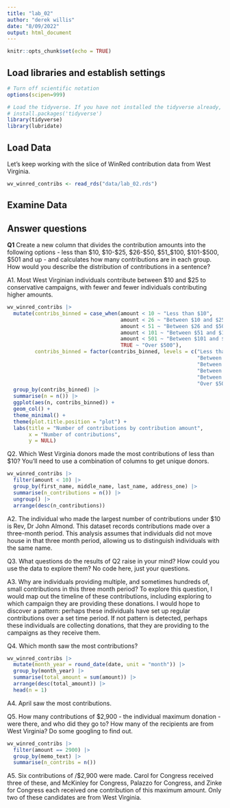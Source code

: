 ```yaml
---
title: "lab_02"
author: "derek willis"
date: "8/09/2022"
output: html_document
---
```


```r
knitr::opts_chunk$set(echo = TRUE)
```

## Load libraries and establish settings
```r
# Turn off scientific notation
options(scipen=999)

# Load the tidyverse. If you have not installed the tidyverse already, remove the # from the next line and run it first.  
# install.packages('tidyverse')
library(tidyverse)
library(lubridate)
```

## Load Data

Let's keep working with the slice of WinRed contribution data from West Virginia.  

```r
wv_winred_contribs <- read_rds("data/lab_02.rds")
```

## Examine Data

## Answer questions

**Q1** Create a new column that divides the contribution amounts into the following options - less than $10, $10-$25, $26-$50, $51_$100, $101-$500, $501 and up - and calculates how many contributions are in each group. How would you describe the distribution of contributions in a sentence?

A1. Most West Virginian individuals contribute between \$10 and \$25 to conservative campaigns, with fewer and fewer individuals contributing higher amounts.  

```r
wv_winred_contribs |> 
  mutate(contribs_binned = case_when(amount < 10 ~ "Less than $10",
                                     amount < 26 ~ "Between $10 and $25", 
                                     amount < 51 ~ "Between $26 and $50",
                                     amount < 101 ~ "Between $51 and $100",
                                     amount < 501 ~ "Between $101 and $500",
                                     TRUE ~ "Over $500"),
         contribs_binned = factor(contribs_binned, levels = c("Less than $10",
                                                              "Between $10 and $25", 
                                                              "Between $26 and $50", 
                                                              "Between $51 and $100", 
                                                              "Between $101 and $500", 
                                                              "Over $500"))) |> 
  group_by(contribs_binned) |> 
  summarise(n = n()) |> 
  ggplot(aes(n, contribs_binned)) + 
  geom_col() + 
  theme_minimal() + 
  theme(plot.title.position = "plot") + 
  labs(title = "Number of contributions by contribution amount",
       x = "Number of contributions",
       y = NULL)
```

Q2. Which West Virginia donors made the most contributions of less than $10? You'll need to use a combination of columns to get unique donors.  

```r
wv_winred_contribs |> 
  filter(amount < 10) |> 
  group_by(first_name, middle_name, last_name, address_one) |> 
  summarise(n_contributions = n()) |> 
  ungroup() |> 
  arrange(desc(n_contributions))
```

A2. The individual who made the largest number of contributions under \$10 is Rev, Dr John Almond. This dataset records contributions made over a three-month period. This analysis assumes that individuals did not move house in that three month period, allowing us to distinguish individuals with the same name. 

Q3. What questions do the results of Q2 raise in your mind? How could you use the data to explore them? No code here, just your questions.

A3. Why are individuals providing multiple, and sometimes hundreds of, small contributions in this three month period? To explore this question, I would map out the timeline of these contributions, including exploring to which campaign they are providing these donations. I would hope to discover a pattern: perhaps these individuals have set up regular contributions over a set time period. If not pattern is detected, perhaps these individuals are collecting donations, that they are providing to the campaigns as they receive them.   

Q4. Which month saw the most contributions?

```r
wv_winred_contribs |> 
  mutate(month_year = round_date(date, unit = "month")) |> 
  group_by(month_year) |> 
  summarise(total_amount = sum(amount)) |> 
  arrange(desc(total_amount)) |> 
  head(n = 1)
``` 

A4. April saw the most contributions. 

Q5. How many contributions of $2,900 - the individual maximum donation - were there, and who did they go to? How many of the recipients are from West Virginia? Do some googling to find out.

```r
wv_winred_contribs |> 
  filter(amount == 2900) |> 
  group_by(memo_text) |> 
  summarise(n_contribs = n())
```

A5. Six contributions of /$2,900 were made. Carol for Congress received three of these, and McKinley for Congress, Palazzo for Congress, and Zinke for Congress each received one contribution of this maximum amount. Only two of these candidates are from West Virginia.  
